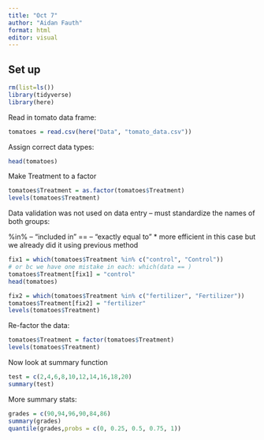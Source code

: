 ```yaml
---
title: "Oct 7"
author: "Aidan Fauth"
format: html
editor: visual
---
```


## Set up
```r
rm(list=ls())
library(tidyverse)
library(here)
```

Read in tomato data frame:

```r
tomatoes = read.csv(here("Data", "tomato_data.csv"))
```

Assign correct data types:
```r
head(tomatoes)
```

Make Treatment to a factor
```r
tomatoes$Treatment = as.factor(tomatoes$Treatment)
levels(tomatoes$Treatment)
```

Data validation was not used on data entry -- must standardize the names of both groups:

%in% -- "included in"
== -- "exactly equal to" * more efficient in this case but we already did it using previous method
```r
fix1 = which(tomatoes$Treatment %in% c("control", "Control"))
# or bc we have one mistake in each: which(data == )
tomatoes$Treatment[fix1] = "control"
head(tomatoes)
```

```r
fix2 = which(tomatoes$Treatment %in% c("fertilizer", "Fertilizer"))
tomatoes$Treatment[fix2] = "fertilizer"
levels(tomatoes$Treatment)
```

Re-factor the data:
```r
tomatoes$Treatment = factor(tomatoes$Treatment)
levels(tomatoes$Treatment)
```

Now look at summary function

```r
test = c(2,4,6,8,10,12,14,16,18,20)
summary(test)
```

More summary stats:
```r
grades = c(90,94,96,90,84,86)
summary(grades)
quantile(grades,probs = c(0, 0.25, 0.5, 0.75, 1))
```




